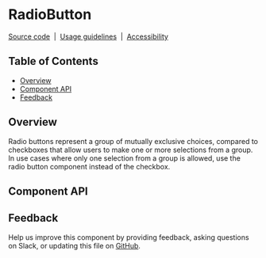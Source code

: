 
# RadioButton

[Source code](https://github.com/carbon-design-system/carbon/tree/main/packages/react/src/components/RadioButton)
&nbsp;|&nbsp;
[Usage guidelines](https://www.carbondesignsystem.com/components/radio-button/usage)
&nbsp;|&nbsp;
[Accessibility](https://www.carbondesignsystem.com/components/radio-button/accessibility)

## Table of Contents

- [Overview](#overview)
- [Component API](#component-api)
- [Feedback](#feedback)

## Overview

Radio buttons represent a group of mutually exclusive choices, compared to
checkboxes that allow users to make one or more selections from a group. In use
cases where only one selection from a group is allowed, use the radio button
component instead of the checkbox.

<Canvas>
  <Story of={RadioButtonStories.Default} />
</Canvas>

## Component API

<ArgsTable />

## Feedback

Help us improve this component by providing feedback, asking questions on Slack,
or updating this file on
[GitHub](https://github.com/carbon-design-system/carbon/edit/main/packages/react/src/components/RadioButton/RadioButton.mdx).
